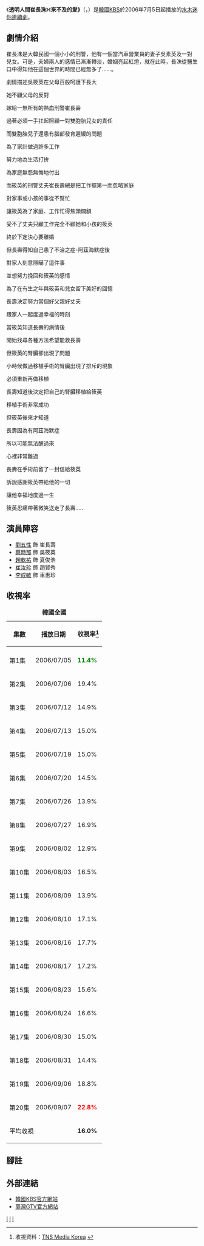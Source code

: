 {{Infobox Television
| show_name            = 透明人間崔長洙
| original_name        = {{lang|ko|투명인간 최장수}}
| image                = [[File:Invisible_Man_kbs.jpg|250px]]
| caption              = 
| show_name_2          = 
| genre                = 
| format               = 
| creator              = 
| developer            = 
| writer               = [[朴繼玉|朴繼玉]]
| director             = [[鄭海龍|鄭海龍]]
| creative_director    = 
| presenter            = 
| starring             = [[劉五性|劉五性]]、[[蔡時那|蔡時那]]、[[趙軟祐|趙軟祐]]、[[崔汝珍|崔汝珍]]
| judges               = 
| voices               = 
| narrated             = 
| theme_music_composer = 
| opentheme            = 
| endtheme             = 
| composer             = 
| country              = {{ROK}}
| language             = [[韓語|韓語]]
| num_seasons          = 
| num_episodes         = 20
| list_episodes        = 
| executive_producer   = 
| producer             = [[姜秉澤|姜秉澤]]
| editor               = 
| location             = 
| cinematography       = 
| camera               = 
| runtime              = 
| company              = 
| distributor          = 
| channel              = [[韓國放送公社|KBS]]（2TV）
| picture_format       = 
| audio_format         = 
| first_run            = {{KOR}}
| first_aired          = 2006年7月5日
| last_aired           = 2006年9月7日
| status               = 
| preceded_by          = 
| followed_by          = 
| related              = 
| website              = http://www.kbs.co.kr/drama/jangsu/
| production_website   = 
| 台灣名稱 = 來不及的愛
}}

《'''透明人間崔長洙'''》《'''來不及的愛》'''（{{lang-ko|'''투명인간 최장수'''}}，{{lang-en|'''Invisible Man'''}}）是[[韓國|韓國]][[韓國放送公社|KBS]]於2006年7月5日起播放的[[KBS水木連續劇|水木迷你連續劇]]。

== 劇情介紹 ==
崔長洙是大韓民國一個小小的刑警，他有一個當汽車營業員的妻子吳素英及一對 兒女。可是，夫婦兩人的感情已漸漸轉淡，婚姻亮起紅燈，就在此時，長洙從醫生口中得知他在這個世界的時間已經無多了……。

劇情描述吳筱英在父母百般呵護下長大

她不顧父母的反對

嫁給一無所有的熱血刑警崔長壽

過著必須一手扛起照顧一對雙胞胎兒女的責任

而雙胞胎兒子還患有腦部發育遲緩的問題

為了家計做過許多工作

努力地為生活打拚

為家庭無怨無悔地付出

而筱英的刑警丈夫崔長壽總是把工作擺第一而忽略家庭

對家事或小孩的事從不幫忙

讓筱英為了家庭、工作忙得焦頭爛額

受不了丈夫只顧工作完全不顧她和小孩的筱英

終於下定決心要離婚

但長壽得知自己患了不治之症-阿茲海默症後

對家人刻意隱暪了這件事

並想努力挽回和筱英的感情

為了在有生之年與筱英和兒女留下美好的回憶

長壽決定努力當個好父親好丈夫

跟家人一起度過幸福的時刻

當筱英知道長壽的病情後

開始找尋各種方法希望能救長壽

但筱英的腎臟卻出現了問題

小時候做過移植手術的腎臟出現了排斥的現象

必須重新再做移植

長壽知道後決定把自己的腎臟移植給筱英

移植手術非常成功

但筱英後來才知道

長壽因為有阿茲海默症

所以可能無法醒過來

心裡非常難過

長壽在手術前留了一封信給筱英

訴說感謝筱英帶給他的一切

讓他幸福地度過一生

筱英忍痛帶著微笑送走了長壽.....

== 演員陣容 ==
*[[劉五性|劉五性]] 飾 崔長壽
*[[蔡時那|蔡時那]] 飾 吳筱英
*[[趙軟祐|趙軟祐]] 飾 夏俊浩
*[[崔汝珍|崔汝珍]] 飾 趙賢秀
*[[李成敏|李成敏]] 飾 車惠珍

== 收視率 ==
{| class="wikitable" style="text-align:center;"
|+'''韓國全國'''
!集數
!播放日期
!收視率<ref>收視資料：[http://www.tnsmk.co.kr TNS Media Korea] {{Wayback|url=http://www.tnsmk.co.kr/ |date=20100125065320 }} {{ko icon}}</ref>
|- align="center"
|-
|第1集
|2006/07/05
|<span style="color: green;">'''11.4%'''</span>
|-
|第2集
|2006/07/06
|19.4%
|-
|第3集
|2006/07/12
|14.9%
|-
|第4集
|2006/07/13
|15.0%
|-
|第5集
|2006/07/19
|15.0%
|-
|第6集
|2006/07/20
|14.5%
|-
|第7集
|2006/07/26
|13.9%
|-
|第8集
|2006/07/27
|16.9%
|-
|第9集
|2006/08/02
|12.9%
|-
|第10集
|2006/08/03
|16.5%
|-
|第11集
|2006/08/09
|13.9%
|-
|第12集
|2006/08/10
|17.1%
|-
|第13集
|2006/08/16
|17.7%
|-
|第14集
|2006/08/17
|17.2%
|-
|第15集
|2006/08/23
|15.6%
|-
|第16集
|2006/08/24
|16.6%
|-
|第17集
|2006/08/30
|15.0%
|-
|第18集
|2006/08/31
|14.4%
|-
|第19集
|2006/09/06
|18.8%
|-
|第20集
|2006/09/07
|<span style="color: red;">'''22.8%'''</span>
|-
|colspan="2"|平均收視
|'''16.0%'''
|}

== 腳註 ==
{{reflist}}

== 外部連結 ==
*[http://www.kbs.co.kr/drama/jangsu/ 韓國KBS官方網站]{{ko}}
*[https://web.archive.org/web/20100411015016/http://www.gtv.com.tw/Program/B051420091002U/ 臺灣GTV官方網站]{{zh-tw}}

{{電視節目的變遷
|電視台={{flagicon|South Korea}} 韓國 [[KBS第2頻道|KBS 2TV]]
|播放檔次=[[KBS水木連續劇|水木劇]]
|節目名稱=透明人間崔長洙<br />（2006.7.5 - 2006.9.7）
|上一節目=[[偉大的遺產|偉大的遺產]]<br />（2006.5.3 - 2006.6.29）
|下一節目=[[特殊搜查事件：1號館事件|特殊搜查事件：1號館事件]]<br />（2006.9.13 - 2006.9.21）
}}
{{電視節目的變遷
|電視台= {{flagicon|Taiwan}} 台灣 [[八大戲劇台|八大戲劇台]]
|播放檔次= 星期一至五 22:00 - 23:00<br />[[愛的謊言|愛的謊言]]9/14-10/1撥出時間為21:00 - 23:00
|節目名稱= 來不及的愛<br />（2009.10.2 - 2009.11.10）
|上一節目= [[再次微笑|愛情全壘打]]<br />（2009.8.13 - 2009.9.11）
|下一節目= [[燦爛的遺產|燦爛的遺產]]<br />（2009.11.11 - 2010.1.12）
}}
{{KBS水木連續劇}}
{{HB Entertainment}}
[[Category:KBS水木連續劇|I]]
[[Category:阿爾茨海默病題材電視劇|I]]
[[Category:八大電視外購韓劇|I]]